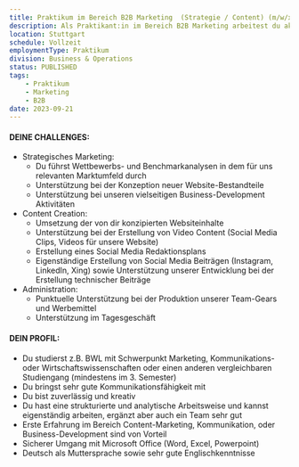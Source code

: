 ```yaml
---
title: Praktikum im Bereich B2B Marketing  (Strategie / Content) (m/w/x)
description: Als Praktikant:in im Bereich B2B Marketing arbeitest du aktiv im Bereich Marketingkommunikation sowie im strategischen Marketing unseres Software StartUps mit. Dabei bist du unter anderem für die Weiterentwicklung unseres digitalen Contents (Web & Social Media) ebenso gefragt wie bei der Ausgestaltung von neuen Geschäftskonzepten oder der Erstellung von strategischen Präsentationsunterlagen. Du bringst ein hohes Maß an Eigenverantwortung und kreativen Ideen mit? Wenn du zudem auch noch neugierig und technikaffin bist, dann könntest du perfekt zu uns passen!
location: Stuttgart
schedule: Vollzeit
employmentType: Praktikum
division: Business & Operations
status: PUBLISHED
tags:
    - Praktikum
    - Marketing
    - B2B
date: 2023-09-21
---
```


#### DEINE CHALLENGES:

-   Strategisches Marketing:
    -   Du führst Wettbewerbs- und Benchmarkanalysen in dem für uns relevanten Marktumfeld durch
    -   Unterstützung bei der Konzeption neuer Website-Bestandteile
    -   Unterstützung bei unseren vielseitigen Business-Development Aktivitäten
-   Content Creation:
    -   Umsetzung der von dir konzipierten Websiteinhalte
    -   Unterstützung bei der Erstellung von Video Content (Social Media Clips, Videos für unsere Website)
    -   Erstellung eines Social Media Redaktionsplans
    -   Eigenständige Erstellung von Social Media Beiträgen (Instagram, LinkedIn, Xing) sowie Unterstützung unserer Entwicklung bei der Erstellung technischer Beiträge
-   Administration:
    -   Punktuelle Unterstützung bei der Produktion unserer Team-Gears und Werbemittel
    -   Unterstützung im Tagesgeschäft

#### DEIN PROFIL:

-   Du studierst z.B. BWL mit Schwerpunkt Marketing, Kommunikations- oder Wirtschaftswissenschaften oder einen anderen vergleichbaren Studiengang (mindestens im 3. Semester)
-   Du bringst sehr gute Kommunikationsfähigkeit mit
-   Du bist zuverlässig und kreativ
-   Du hast eine strukturierte und analytische Arbeitsweise und kannst eigenständig arbeiten, ergänzt aber auch ein Team sehr gut
-   Erste Erfahrung im Bereich Content-Marketing, Kommunikation, oder Business-Development sind von Vorteil
-   Sicherer Umgang mit Microsoft Office (Word, Excel, Powerpoint)
-   Deutsch als Muttersprache sowie sehr gute Englischkenntnisse
